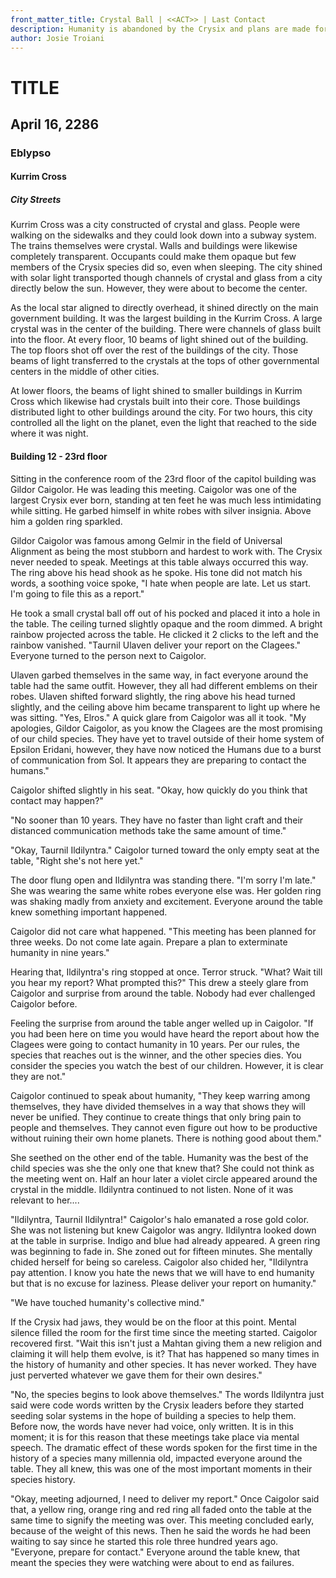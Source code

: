 ```yaml
---
front_matter_title: Crystal Ball | <<ACT>> | Last Contact
description: Humanity is abandoned by the Crysix and plans are made for their eradication.
author: Josie Troiani
---
```

# TITLE

## April 16, 2286

### Eblypso

#### Kurrim Cross

##### City Streets

Kurrim Cross was a city constructed of crystal and glass. People were walking on the sidewalks and they could look down into a subway system. The trains themselves were crystal. Walls and buildings were likewise completely transparent. Occupants could make them opaque but few members of the Crysix species did so, even when sleeping. The city shined with solar light transported though channels of crystal and glass from a city directly below the sun. However, they were about to become the center.

As the local star aligned to directly overhead, it shined directly on the main government building. It was the largest building in the Kurrim Cross. A large crystal was in the center of the building. There were channels of glass built into the floor. At every floor, 10 beams of light shined out of the building. The top floors shot off over the rest of the buildings of the city. Those beams of light transferred to the crystals at the tops of other governmental centers in the middle of other cities.

At lower floors, the beams of light shined to smaller buildings in Kurrim Cross which likewise had crystals built into their core. Those buildings distributed light to other buildings around the city. For two hours, this city controlled all the light on the planet, even the light that reached to the side where it was night.

#### Building 12 - 23rd floor

Sitting in the conference room of the 23rd floor of the capitol building was Gildor Caigolor. He was leading this meeting. Caigolor was one of the largest Crysix ever born, standing at ten feet he was much less intimidating while sitting. He garbed himself in white robes with silver insignia. Above him a golden ring sparkled.

Gildor Caigolor was famous among Gelmir in the field of Universal Alignment as being the most stubborn and hardest to work with. The Crysix never needed to speak. Meetings at this table always occurred this way. The ring above his head shook as he spoke. His tone did not match his words, a soothing voice spoke, "I hate when people are late. Let us start. I'm going to file this as a report."

He took a small crystal ball off out of his pocked and placed it into a hole in the table. The ceiling turned slightly opaque and the room dimmed. A bright rainbow projected across the table. He clicked it 2 clicks to the left and the rainbow vanished. "Taurnil Ulaven deliver your report on the Clagees." Everyone turned to the person next to Caigolor.

Ulaven garbed themselves in the same way, in fact everyone around the table had the same outfit. However, they all had different emblems on their robes. Ulaven shifted forward slightly, the ring above his head turned slightly, and the ceiling above him became transparent to light up where he was sitting. "Yes, Elros." A quick glare from Caigolor was all it took. "My apologies, Gildor Caigolor, as you know the Clagees are the most promising of our child species. They have yet to travel outside of their home system of Epsilon Eridani, however, they have now noticed the Humans due to a burst of communication from Sol. It appears they are preparing to contact the humans."

Caigolor shifted slightly in his seat. "Okay, how quickly do you think that contact may happen?"

"No sooner than 10 years. They have no faster than light craft and their distanced communication methods take the same amount of time."

"Okay, Taurnil Ildilyntra." Caigolor turned toward the only empty seat at the table, "Right she's not here yet."

The door flung open and Ildilyntra was standing there. "I'm sorry I'm late." She was wearing the same white robes everyone else was. Her golden ring was shaking madly from anxiety and excitement. Everyone around the table knew something important happened.

Caigolor did not care what happened. "This meeting has been planned for three weeks. Do not come late again. Prepare a plan to exterminate humanity in nine years."

Hearing that, Ildilyntra's ring stopped at once. Terror struck. "What? Wait till you hear my report? What prompted this?" This drew a steely glare from Caigolor and surprise from around the table. Nobody had ever challenged Caigolor before.

Feeling the surprise from around the table anger welled up in Caigolor. "If you had been here on time you would have heard the report about how the Clagees were going to contact humanity in 10 years. Per our rules, the species that reaches out is the winner, and the other species dies. You consider the species you watch the best of our children. However, it is clear they are not."

Caigolor continued to speak about humanity, "They keep warring among themselves, they have divided themselves in a way that shows they will never be unified. They continue to create things that only bring pain to people and themselves. They cannot even figure out how to be productive without ruining their own home planets. There is nothing good about them."

She seethed on the other end of the table. Humanity was the best of the child species was she the only one that knew that? She could not think as the meeting went on. Half an hour later a violet circle appeared around the crystal in the middle. Ildilyntra continued to not listen. None of it was relevant to her....

"Ildilyntra, Taurnil Ildilyntra!" Caigolor's halo emanated a rose gold color. She was not listening but knew Caigolor was angry. Ildilyntra looked down at the table in surprise. Indigo and blue had already appeared. A green ring was beginning to fade in. She zoned out for fifteen minutes. She mentally chided herself for being so careless. Caigolor also chided her, "Ildilyntra pay attention. I know you hate the news that we will have to end humanity but that is no excuse for laziness. Please deliver your report on humanity."

"We have touched humanity's collective mind."

If the Crysix had jaws, they would be on the floor at this point. Mental silence filled the room for the first time since the meeting started. Caigolor recovered first. "Wait this isn't just a Mahtan giving them a new religion and claiming it will help them evolve, is it? That has happened so many times in the history of humanity and other species. It has never worked. They have just perverted whatever we gave them for their own desires."

"No, the species begins to look above themselves." The words Ildilyntra just said were code words written by the Crysix leaders before they started seeding solar systems in the hope of building a species to help them. Before now, the words have never had voice, only written. It is in this moment; it is for this reason that these meetings take place via mental speech. The dramatic effect of these words spoken for the first time in the history of a species many millennia old, impacted everyone around the table. They all knew, this was one of the most important moments in their species history.

"Okay, meeting adjourned, I need to deliver my report." Once Caigolor said that, a yellow ring, orange ring and red ring all faded onto the table at the same time to signify the meeting was over. This meeting concluded early, because of the weight of this news. Then he said the words he had been waiting to say since he started this role three hundred years ago. "Everyone, prepare for contact." Everyone around the table knew, that meant the species they were watching were about to end as failures.

